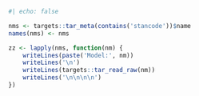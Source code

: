 ```r
#| echo: false

nms <- targets::tar_meta(contains('stancode'))$name
names(nms) <- nms

zz <- lapply(nms, function(nm) {
	writeLines(paste('Model:', nm))
	writeLines('\n')
	writeLines(targets::tar_read_raw(nm))
	writeLines('\n\n\n\n')
})
```
